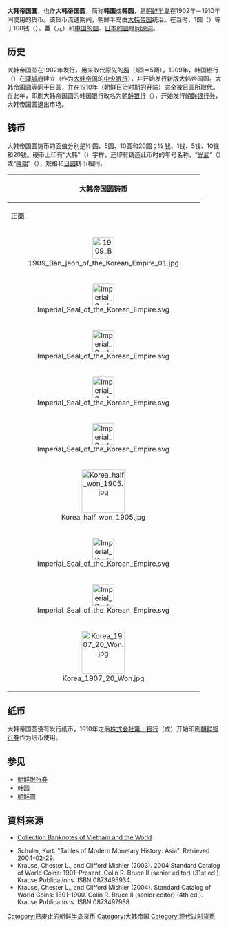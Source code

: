 '''大韩帝国圜'''，也作'''大韩帝国圆'''，简称'''韩圜'''或'''韩圆'''，是[[朝鲜半岛|朝鲜半岛]]在1902年－1910年间使用的货币。该货币流通期间，朝鲜半岛由[[大韩帝国|大韩帝国]]统治。在当时，1圆（{{lang|ko|원／圓}}）等于100钱（{{lang|ko|전／錢}}）。'''圆'''（元）和[[元_(货币)|中国的圆]]、[[日圆|日本的圆]]是[[同源词|同源词]]。

{{Infobox Korean name|title=朝鲜语写法|hangul=원, 전|hanja=圓，錢|rr=won, jeon|mr=wŏn, chŏn}}

== 历史 ==
大韩帝国圆在1902年发行，用来取代原先的[[朝鲜两|两]]（1圆＝5两）。1909年，韩国银行（{{lang|ko|한국은행／韓國銀行}}）在[[漢城府|漢城府]]建立（作为[[大韩帝国|大韩帝国]]的[[中央银行|中央银行]]），并开始发行新版大韩帝国圆。大韩帝国圆等同于[[日圆|日圆]]，并在1910年（[[朝鲜日治时期|朝鲜日治时期]]的开端）完全被日圆所取代。在此年，印刷大韩帝国圆的韩国银行改名为[[朝鲜银行|朝鲜银行]]（{{lang|ko|조선은행／朝鮮銀行}}），开始发行[[朝鲜银行券|朝鲜银行券]]，大韩帝国圆退出市场。

== 铸币 ==
大韩帝国圆铸币的面值分别是½ 圆、5圆、10圆和20圆；½ 钱、1钱、5钱、10钱和20钱。硬币上印有“大韩”（{{lang|ko|대한／大韓}}）字样，还印有铸造此币时的年号名称，“[[光武_(年號)|光武]]”（{{lang|ko|광무／光武}}）或“[[隆熙|隆熙]]”（{{lang|ko|융희／隆熙}}），规格和[[日圆|日圆]]铸币相同。

{|class="wikitable" style="font-size: 90%"
!colspan=4|大韩帝国圆铸币
|-
! 正面 !! 反面 !! 面值 !! 构造
|-
|align="center" bgcolor="#ffffff"| [[File:1909_Ban_jeon_of_the_Korean_Empire_01.jpg|50px]]
|align="center" bgcolor="#ffffff"| [[File:1909_Ban_jeon_of_the_Korean_Empire_02.jpg|50px]]
| ½ 钱
|rowspan="2"| [[青铜|青铜]]
|-
|align="center" bgcolor="#ffffff"| [[File:Imperial_Seal_of_the_Korean_Empire.svg|50px]]
|align="center" bgcolor="#ffffff"| [[File:Imperial_Seal_of_the_Korean_Empire.svg|50px]]
| 1 钱
|-
|align="center" bgcolor="#ffffff"| [[File:Imperial_Seal_of_the_Korean_Empire.svg|50px]]
|align="center" bgcolor="#ffffff"| [[File:Imperial_Seal_of_the_Korean_Empire.svg|50px]]
| 5 钱
| [[白铜|白铜]]
|-
|align="center" bgcolor="#ffffff"| [[File:Imperial_Seal_of_the_Korean_Empire.svg|50px]]
|align="center" bgcolor="#ffffff"| [[File:Imperial_Seal_of_the_Korean_Empire.svg|50px]]
| 10 钱
|rowspan="3"| 800‰的[[银|银]]
|-
|align="center" bgcolor="#ffffff"| [[File:Imperial_Seal_of_the_Korean_Empire.svg|50px]]
|align="center" bgcolor="#ffffff"| [[File:Imperial_Seal_of_the_Korean_Empire.svg|50px]]
| 20 钱
|-
|align="center" bgcolor="#ffffff" colspan = "2"| [[File:Korea_half_won_1905.jpg|100px]]
| ½ 圆
|-
|align="center" bgcolor="#ffffff"| [[File:Imperial_Seal_of_the_Korean_Empire.svg|50px]]
|align="center" bgcolor="#ffffff"| [[File:Imperial_Seal_of_the_Korean_Empire.svg|50px]]
| 5 圆
|rowspan=3| 900‰的[[金|金]]
|-
|align="center" bgcolor="#ffffff"| [[File:Imperial_Seal_of_the_Korean_Empire.svg|50px]]
|align="center" bgcolor="#ffffff"| [[File:Imperial_Seal_of_the_Korean_Empire.svg|50px]]
| 10 圆
|-
|align="center" bgcolor="#ffffff" colspan = "2"|[[File:Korea_1907_20_Won.jpg|100px]] 
| 20 圆
|}

== 纸币 ==
大韩帝国圆没有发行纸币，1910年之后[[株式会社第一银行|株式会社第一银行]]（{{lang|ja|株式會社第一銀行}}或{{lang|ko|주식회사제일은행}}）开始印刷[[朝鲜银行券|朝鲜银行券]]作为纸币使用。

== 参见 ==
*[[朝鲜银行券|朝鲜银行券]]
*[[韩圆|韩圆]]
*[[朝鲜圆|朝鲜圆]]

==資料來源==
* [https://web.archive.org/web/20100921001109/http://vnbanknotes.com/index.php?route=common%2Fhome Collection Banknotes of Vietnam and the World]
{{refbegin}}
*Schuler, Kurt. "Tables of Modern Monetary History: Asia". Retrieved 2004-02-29.
*Krause, Chester L., and Clifford Mishler (2003). 2004 Standard Catalog of World Coins: 1901–Present. Colin R. Bruce II (senior editor) (31st ed.). Krause Publications. ISBN 0873495934.
*Krause, Chester L., and Clifford Mishler (2004). Standard Catalog of World Coins: 1801–1900. Colin R. Bruce II (senior editor) (4th ed.). Krause Publications. ISBN 0873497988.
{{refend}}

{{大韩帝国}}
{{朝鲜半岛货币}}

[[Category:已废止的朝鲜半岛货币|Category:已废止的朝鲜半岛货币]]
[[Category:大韩帝国|Category:大韩帝国]]
[[Category:现代过时货币|Category:现代过时货币]]